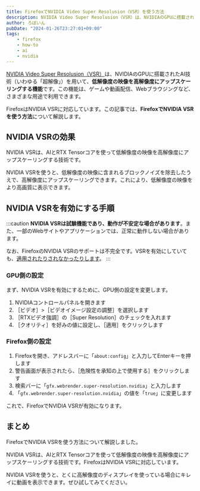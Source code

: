 ```yaml
---
title: FirefoxでNVIDIA Video Super Resolusion（VSR）を使う方法
description: NVIDIA Video Super Resolusion（VSR）は、NVIDIAのGPUに搭載されたAI技術（いわゆる「超解像」）を用いて、低解像度の映像を高解像度にアップスケーリングする機能です。この機能は、ゲームや動画配信、Webブラウジングなど、さまざまな用途で利用できます。FirefoxはNVIDIA VSRに対応しています。この記事では、FirefoxでNVIDIA VSRを使う方法について解説します。
author: ろぼいん
pubDate: "2024-01-26T23:27:01+09:00"
tags:
    - firefox
    - how-to
    - ai
    - nvidia
---
```



[NVIDIA Video Super Resolusion（VSR）](https://blogs.nvidia.co.jp/2023/03/10/rtx-video-super-resolution/)は、NVIDIAのGPUに搭載されたAI技術（いわゆる「超解像」）を用いて、**低解像度の映像を高解像度にアップスケーリングする機能**です。この機能は、ゲームや動画配信、Webブラウジングなど、さまざまな用途で利用できます。

FirefoxはNVIDIA VSRに対応しています。この記事では、**FirefoxでNVIDIA VSRを使う方法**について解説します。

## NVIDIA VSRの効果

NVIDIA VSRは、AIとRTX Tensorコアを使って低解像度の映像を高解像度にアップスケーリングする技術です。

NVIDIA VSRを使うと、低解像度の映像に含まれるブロックノイズを除去したうえで、高解像度にアップスケーリングできます。これにより、低解像度の映像をより高画質に表示できます。

<YouTube id="XA-tQpQqD7U"/>

## NVIDIA VSRを有効にする手順

:::caution
**NVIDIA VSRは試験機能であり、動作が不安定な場合があります**。また、一部のWebサイトやアプリケーションでは、正常に動作しない場合があります。

なお、FirefoxのNVIDIA VSRのサポートは不完全です。VSRを有効にしていても、[適用されたりされなかったりします](https://connect.mozilla.org/t5/ideas/add-firefox-support-for-rtx-video-super-resolution/idi-p/26995/page/5#comments)。
:::

### GPU側の設定

まず、NVIDIA VSRを有効にするために、GPU側の設定を変更します。

1. NVIDIAコントロールパネルを開きます
2. ［ビデオ］>［ビデオイメージ設定の調整］を選択します
3. ［RTXビデオ強調］の［Super Resolution］のチェックを入れます
4. ［クオリティ］を好みの値に設定し、［適用］をクリックします

### Firefox側の設定

1. Firefoxを開き、アドレスバーに「``about:config``」と入力してEnterキーを押します
2. 警告画面が表示されたら、［危険性を承知の上で使用する］をクリックします
3. 検索バーに「``gfx.webrender.super-resolution.nvidia``」と入力します
4. 「``gfx.webrender.super-resolution.nvidia``」の値を「``true``」に変更します

これで、FirefoxでNVIDIA VSRが有効になります。

## まとめ

FirefoxでNVIDIA VSRを使う方法について解説しました。

NVIDIA VSRは、AIとRTX Tensorコアを使って低解像度の映像を高解像度にアップスケーリングする技術です。FirefoxはNVIDIA VSRに対応しています。

NVIDIA VSRを使うと、とくに高解像度のディスプレイを使っている場合にキレイに動画を表示できます。ぜひ試してみてください。
